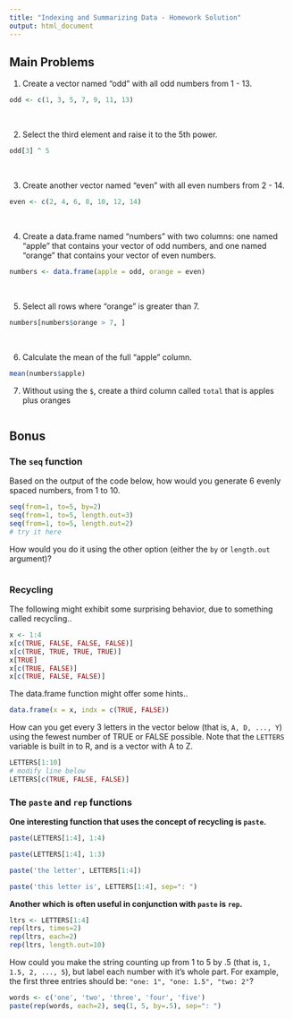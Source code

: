 ```yaml
---
title: "Indexing and Summarizing Data - Homework Solution"
output: html_document
---
```


Main Problems
-------------

1. Create a vector named "odd" with all odd numbers from 1 - 13.

``` r
odd <- c(1, 3, 5, 7, 9, 11, 13)
```

<br/>

2. Select the third element and raise it to the 5th power.

``` r
odd[3] ^ 5
```

<br/>

3. Create another vector named "even" with all even numbers from 2 - 14.

``` r
even <- c(2, 4, 6, 8, 10, 12, 14)
```

<br/>

4. Create a data.frame named "numbers" with two columns: one named "apple" that contains your vector of odd numbers, and one named "orange" that contains your vector of even numbers.

``` r
numbers <- data.frame(apple = odd, orange = even)
```

<br/>

5. Select all rows where "orange" is greater than 7.

``` r
numbers[numbers$orange > 7, ]
```

<br/>

6. Calculate the mean of the full "apple" column.

``` r
mean(numbers$apple)
```

7. Without using the `$`, create a third column called `total` that is apples plus oranges

```r

```

Bonus
-----

### The `seq` function

Based on the output of the code below, how would you generate 6 evenly spaced numbers, from 1 to 10.

```r
seq(from=1, to=5, by=2)
seq(from=1, to=5, length.out=3)
seq(from=1, to=5, length.out=2)
# try it here
```

How would you do it using the other option (either the `by` or `length.out` argument)?

```r



```

### Recycling

The following might exhibit some surprising behavior, due to something called recycling..

```r
x <- 1:4
x[c(TRUE, FALSE, FALSE, FALSE)]
x[c(TRUE, TRUE, TRUE, TRUE)]
x[TRUE]
x[c(TRUE, FALSE)]
x[c(TRUE, FALSE, FALSE)]
```

The data.frame function might offer some hints..

```r
data.frame(x = x, indx = c(TRUE, FALSE))
```

How can you get every 3 letters in the vector below (that is, `A, D, ..., Y`) using the fewest number of TRUE or FALSE possible. 
Note that the `LETTERS` variable is built in to R, and is a vector with A to Z.

```r
LETTERS[1:10]
# modify line below
LETTERS[c(TRUE, FALSE, FALSE)]

```

### The `paste` and `rep` functions

**One interesting function that uses the concept of recycling is `paste`.**

```r
paste(LETTERS[1:4], 1:4)

paste(LETTERS[1:4], 1:3)

paste('the letter', LETTERS[1:4])

paste('this letter is', LETTERS[1:4], sep=": ")
```

**Another which is often useful in conjunction with `paste` is `rep`.**

```r
ltrs <- LETTERS[1:4]
rep(ltrs, times=2)
rep(ltrs, each=2)
rep(ltrs, length.out=10)
```

How could you make the string counting up from 1 to 5 by .5 (that is, `1, 1.5, 2, ..., 5`), but label each number with it's whole part. For example, the first three entries should be: `"one: 1", "one: 1.5", "two: 2"`?

```r
words <- c('one', 'two', 'three', 'four', 'five')
paste(rep(words, each=2), seq(1, 5, by=.5), sep=": ")
```

